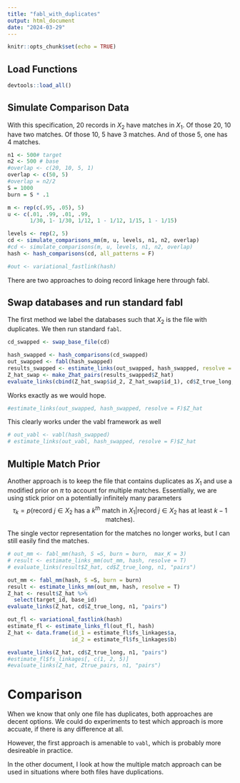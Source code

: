 ```yaml
---
title: "fabl_with_duplicates"
output: html_document
date: "2024-03-29"
---
```


```r
knitr::opts_chunk$set(echo = TRUE)
```

## Load Functions

```r
devtools::load_all()
```

## Simulate Comparison Data

With this specification, 20 records in $X_2$ have matches in $X_1$. Of those 20, 10 have two matches. Of those 10, 5 have 3 matches. And of those 5, one has 4 matches. 

```r
n1 <- 500# target
n2 <- 500 # base
#overlap <- c(20, 10, 5, 1)
overlap <- c(50, 5)
#overlap = n2/2
S = 1000
burn = S * .1

m <- rep(c(.95, .05), 5)
u <- c(.01, .99, .01, .99,
       1/30, 1- 1/30, 1/12, 1 - 1/12, 1/15, 1 - 1/15)

levels <- rep(2, 5)
cd <- simulate_comparisons_mm(m, u, levels, n1, n2, overlap)
#cd <- simulate_comparisons(m, u, levels, n1, n2, overlap)
hash <- hash_comparisons(cd, all_patterns = F)

#out <- variational_fastlink(hash)
```

There are two approaches to doing record linkage here through fabl. 

## Swap databases and run standard fabl

The first method we label the databases such that $X_2$ is the file with duplicates. We then run standard `fabl`. 

```r
cd_swapped <- swap_base_file(cd)

hash_swapped <- hash_comparisons(cd_swapped)
out_swapped <- fabl(hash_swapped)
results_swapped <- estimate_links(out_swapped, hash_swapped, resolve = F)
Z_hat_swap <- make_Zhat_pairs(results_swapped$Z_hat)
evaluate_links(cbind(Z_hat_swap$id_2, Z_hat_swap$id_1), cd$Z_true_long, n1, "pairs")
```
Works exactly as we would hope. 

```r
#estimate_links(out_swapped, hash_swapped, resolve = F)$Z_hat
```

This clearly works under the vabl framework as well
```r
# out_vabl <- vabl(hash_swapped)
# estimate_links(out_vabl, hash_swapped, resolve = F)$Z_hat

```

## Multiple Match Prior

Another approach is to keep the file that contains duplicates as $X_1$ and use a modified prior on $\pi$ to account for multiple matches. Essentially, we are using stick prior on a potentially infinitely many parameters 
$$\tau_k = p(\text{record } j \in X_2 \text{ has a } k^{th} \text{ match in } X_1| \text{record } j \in X_2 \text{ has at least } k - 1 \text{ matches}).$$

The single vector representation for the matches no longer works, but I can still easily find the matches. 

```r
# out_mm <- fabl_mm(hash, S =S, burn = burn,  max_K = 3)
# result <- estimate_links_mm(out_mm, hash, resolve = T)
# evaluate_links(result$Z_hat, cd$Z_true_long, n1, "pairs")

out_mm <- fabl_mm(hash, S =S, burn = burn)
result <- estimate_links_mm(out_mm, hash, resolve = T)
Z_hat <- result$Z_hat %>% 
  select(target_id, base_id)
evaluate_links(Z_hat, cd$Z_true_long, n1, "pairs")
```


```r
out_fl <- variational_fastlink(hash)
estimate_fl <- estimate_links_fl(out_fl, hash)
Z_hat <- data.frame(id_1 = estimate_fl$fs_linkages$a,
                    id_2 = estimate_fl$fs_linkages$b)

evaluate_links(Z_hat, cd$Z_true_long, n1, "pairs")
#estimate_fl$fs_linkages[, c(1, 2, 5)]
#evaluate_links(Z_hat, Ztrue_pairs, n1, "pairs")
```

# Comparison

When we know that only one file has duplicates, both approaches are decent options. We could do experiments to test which approach is more accuate, if there is any difference at all.

However, the first approach is amenable to `vabl`, which is probably more desireable in practice. 

In the other document, I look at how the multiple match approach can be used in situations where both files have duplications. 
